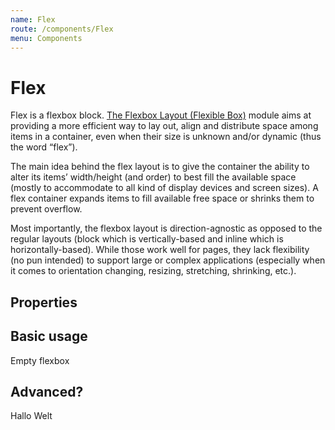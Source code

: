 ```yaml
---
name: Flex
route: /components/Flex
menu: Components
---
```




# Flex

Flex is a flexbox block. [The Flexbox Layout (Flexible Box)](https://www.w3.org/TR/css-flexbox/) module aims at providing a more efficient way to lay out, align and distribute space among items in a container, even when their size is unknown and/or dynamic (thus the word “flex”).

The main idea behind the flex layout is to give the container the ability to alter its items’ width/height (and order) to best fill the available space (mostly to accommodate to all kind of display devices and screen sizes). A flex container expands items to fill available free space or shrinks them to prevent overflow.

Most importantly, the flexbox layout is direction-agnostic as opposed to the regular layouts (block which is vertically-based and inline which is horizontally-based). While those work well for pages, they lack flexibility (no pun intended) to support large or complex applications (especially when it comes to orientation changing, resizing, stretching, shrinking, etc.).

## Properties

<Props of={Flex} />

## Basic usage

<Flex>Empty flexbox</Flex>

## Advanced?

<Playground>
  <Flex
    bg="accentDark"
    color="white"
    sx={{ borderRadius: 'l' }}
    width="200px"
    height="200px"
    p="xl"
    justifyContent="space-between"
    alignItems="center"
  >
    <Text variant="bodySm">Hallo</Text>
    <Text variant="body">Welt</Text>
  </Flex>
</Playground>
